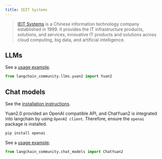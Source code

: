 ```yaml
---
title: IEIT Systems
---
```


>[IEIT Systems](https://en.ieisystem.com/) is a Chinese information technology company
> established in 1999. It provides the IT infrastructure products, solutions,
> and services, innovative IT products and solutions across cloud computing,
> big data, and artificial intelligence.


## LLMs

See a [usage example](/oss/integrations/llms/yuan2).

```python
from langchain_community.llms.yuan2 import Yuan2
```

## Chat models

See the [installation instructions](/oss/integrations/chat/yuan2/#setting-up-your-api-server).

Yuan2.0 provided an OpenAI compatible API, and ChatYuan2 is integrated into langchain by using `OpenAI client`.
Therefore, ensure the `openai` package is installed.

```bash
pip install openai
```
See a [usage example](/oss/integrations/chat/yuan2).

```python
from langchain_community.chat_models import ChatYuan2
```
